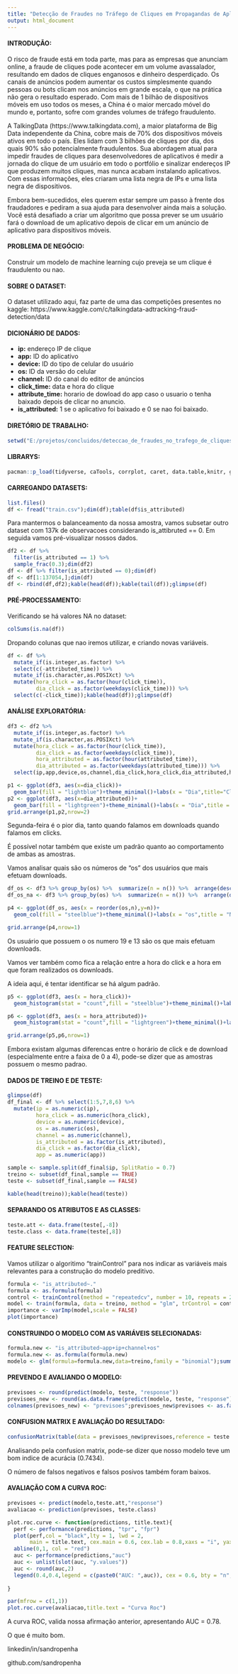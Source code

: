 ---
title: "Detecção de Fraudes no Tráfego de Cliques em Propagandas de Aplicações Mobile "
output: html_document
---


#### INTRODUÇÃO:
O risco de fraude está em toda parte, mas para as empresas que anunciam online, a fraude de cliques pode acontecer em um volume avassalador, resultando em dados de cliques enganosos e dinheiro desperdiçado. Os canais de anúncios podem aumentar os custos simplesmente quando pessoas ou bots clicam nos anúncios em grande escala, o que na prática não gera o resultado esperado. Com mais de 1 bilhão de dispositivos móveis em uso todos os meses, a China é o maior mercado móvel do mundo e, portanto, sofre com grandes volumes de tráfego fraudulento. 
 
A TalkingData (https://www.talkingdata.com), a maior plataforma de Big Data independente da China, cobre mais de 70% dos dispositivos móveis ativos em todo o país. Eles lidam com 3 bilhões de cliques por dia, dos quais 90% são potencialmente fraudulentos. Sua abordagem atual para impedir fraudes de cliques para desenvolvedores de aplicativos é medir a jornada do clique de um usuário em todo o portfólio e sinalizar endereços IP que produzem muitos cliques, mas nunca acabam instalando aplicativos. Com essas informações, eles criaram uma lista negra de IPs e uma lista negra de dispositivos. 
 
Embora bem-sucedidos, eles querem estar sempre um passo à frente dos fraudadores e pediram a sua ajuda para desenvolver ainda mais a solução. Você está desafiado a criar um algoritmo que possa prever se um usuário fará o download de um aplicativo depois de clicar em um anúncio de aplicativo para dispositivos móveis.

#### PROBLEMA DE NEGÓCIO:
Construir um modelo de machine learning cujo preveja se um clique é fraudulento ou nao.

#### SOBRE O DATASET:
O dataset utilizado aqui, faz parte de uma das competições presentes no kaggle: https://www.kaggle.com/c/talkingdata-adtracking-fraud-detection/data

#### DICIONÁRIO DE DADOS:
- **ip:** endereço IP de clique
- **app:** ID do aplicativo
- **device:** ID do tipo de celular do usuário
- **os:** ID da versão do celular 
- **channel:** ID do canal do editor de anúncios
- **click_time:** data e hora do clique
- **attribute_time:** horario de dowload do app caso o usuario o tenha baixado depois de clicar no anuncio.
- **is_attributed:** 1 se o aplicativo foi baixado e 0 se nao foi baixado.


#### DIRETÓRIO DE TRABALHO:

```{r dir}
setwd("E:/projetos/concluidos/deteccao_de_fraudes_no_trafego_de_cliques")
```

#### LIBRARYS:

```{r librarys}
pacman::p_load(tidyverse, caTools, corrplot, caret, data.table,knitr, gridExtra,gmodels, class,e1071,ROCR)
```

#### CARREGANDO DATASETS:
```{r carregando_datasets}
list.files()
df <- fread("train.csv");dim(df);table(df$is_attributed)
```

Para mantermos o balanceamento da nossa amostra, vamos subsetar outro dataset com 137k de observacoes
considerando is_attibruted == 0. Em seguida vamos pré-visualizar nossos dados.

```{r df2}
df2 <- df %>% 
  filter(is_attributed == 1) %>% 
  sample_frac(0.3);dim(df2)
df <- df %>% filter(is_attributed == 0);dim(df)
df <- df[1:137054,];dim(df)
df <- rbind(df,df2);kable(head(df));kable(tail(df));glimpse(df)
```


#### PRÉ-PROCESSAMENTO:

Verificando se há valores NA no dataset:

``` {r preprocessamento}
colSums(is.na(df))
```

Dropando colunas que nao iremos utilizar, e criando novas variáveis.

```{r preprocessamento2}
df <- df %>% 
  mutate_if(is.integer,as.factor) %>% 
  select(c(-attributed_time)) %>% 
  mutate_if(is.character,as.POSIXct) %>% 
  mutate(hora_click = as.factor(hour(click_time)),
         dia_click = as.factor(weekdays(click_time))) %>% 
  select(c(-click_time));kable(head(df));glimpse(df)

```


#### ANÁLISE EXPLORATÓRIA:

```{r analise exp}
df3 <- df2 %>% 
  mutate_if(is.integer,as.factor) %>% 
  mutate_if(is.character,as.POSIXct) %>% 
  mutate(hora_click = as.factor(hour(click_time)),
         dia_click = as.factor(weekdays(click_time)),
         hora_attributed = as.factor(hour(attributed_time)),
         dia_attributed = as.factor(weekdays(attributed_time))) %>% 
  select(ip,app,device,os,channel,dia_click,hora_click,dia_attributed,hora_attributed,is_attributed);kable(head(df3));glimpse(df3)
```

```{r plots 1,2}
p1 <- ggplot(df3, aes(x=dia_click))+
  geom_bar(fill = "lightblue")+theme_minimal()+labs(x = "Dia",title="Click por dia")
p2 <- ggplot(df3, aes(x=dia_attributed))+
  geom_bar(fill = "lightgreen")+theme_minimal()+labs(x = "Dia",title = "Download por dia")
grid.arrange(p1,p2,nrow=2)

```

Segunda-feira é o pior dia, tanto quando falamos em downloads quando falamos em clicks.

É possível notar também que existe um padrão quanto ao comportamento de ambas as amostras.

Vamos analisar quais são os números de "os" dos usuários que mais efetuam downloads.

```{r plot os}
df_os <- df3 %>% group_by(os) %>%  summarize(n = n()) %>%  arrange(desc(n));df_os <- df_os[1:10,]
df_os_na <- df3 %>% group_by(os) %>%  summarize(n = n()) %>%  arrange(desc(n));df_os <- df_os[1:10,]

p4 <- ggplot(df_os, aes(x = reorder(os,n),y=n))+
  geom_col(fill = "steelblue")+theme_minimal()+labs(x = "os",title = "Numero de dowloads por tipo de os (top 10)")

grid.arrange(p4,nrow=1)
```

Os usuário que possuem o os numero 19 e 13 são os que mais efetuam downloads.

Vamos ver também como fica a relação entre a hora do click e a hora em que foram realizados os downloads.

A ideia aqui, é tentar identificar se há algum padrão.

```{r plots p5 e p6}
p5 <- ggplot(df3, aes(x = hora_click))+
  geom_histogram(stat = "count",fill = "steelblue")+theme_minimal()+labs(x = "Hora",title = "Click por hora")

p6 <- ggplot(df3, aes(x = hora_attributed))+
  geom_histogram(stat = "count",fill = "lightgreen")+theme_minimal()+labs(x = "Hora",title = "Download por hora")

grid.arrange(p5,p6,nrow=1)
```


Embora existam algumas diferencas entre o horário de click e de download (especialmente entre a faixa de 0 a 4), pode-se dizer que as amostras possuem o mesmo padrao.


#### DADOS DE TREINO E DE TESTE:
```{r treino e teste}
glimpse(df)
df_final <- df %>% select(1:5,7,8,6) %>% 
  mutate(ip = as.numeric(ip),
         hora_click = as.numeric(hora_click),
         device = as.numeric(device),
         os = as.numeric(os),
         channel = as.numeric(channel),
         is_attributed = as.factor(is_attributed),
         dia_click = as.factor(dia_click),
         app = as.numeric(app))

sample <- sample.split(df_final$ip, SplitRatio = 0.7)
treino <- subset(df_final,sample == TRUE)
teste <- subset(df_final,sample == FALSE)

kable(head(treino));kable(head(teste))
```



#### SEPARANDO OS ATRIBUTOS E AS CLASSES:

```{r atrb}
teste.att <- data.frame(teste[,-8])
teste.class <- data.frame(teste[,8])
```


#### FEATURE SELECTION:

Vamos utilizar o algoritimo "trainControl" para nos indicar as variáveis mais relevantes para a construção do modelo preditivo.

```{r feature selection}
formula <- "is_attributed~."
formula <- as.formula(formula)
control <- trainControl(method = "repeatedcv", number = 10, repeats = 2 )
model <- train(formula, data = treino, method = "glm", trControl = control)
importance <- varImp(model,scale = FALSE)
plot(importance)
```

#### CONSTRUINDO O MODELO COM AS VARIÁVEIS SELECIONADAS:

```{r modelo}
formula.new <- "is_attributed~app+ip+channel+os"
formula.new <- as.formula(formula.new)
modelo <- glm(formula=formula.new,data=treino,family = "binomial");summary(modelo)
```

#### PREVENDO E AVALIANDO O MODELO:

```{r previsoes}
previsoes <- round(predict(modelo, teste, "response"))
previsoes_new <- round(as.data.frame(predict(modelo, teste, "response")))
colnames(previsoes_new) <- "previsoes";previsoes_new$previsoes <- as.factor(previsoes_new$previsoes)
```

#### CONFUSION MATRIX E AVALIAÇÃO DO RESULTADO:

```{r confusionmatrix}
confusionMatrix(table(data = previsoes_new$previsoes,reference = teste.class$is_attributed), positive = "1")
```

Analisando pela confusion matrix, pode-se dizer que nosso modelo teve um bom indice de acurácia (0.7434).

O número de falsos negativos e falsos posivos também foram baixos.

#### AVALIAÇÃO COM A CURVA ROC:
```{r modelo_final}
previsoes <- predict(modelo,teste.att,"response")
avaliacao <- prediction(previsoes, teste.class)

plot.roc.curve <- function(predictions, title.text){
  perf <- performance(predictions, "tpr", "fpr")
  plot(perf,col = "black",lty = 1, lwd = 2,
       main = title.text, cex.main = 0.6, cex.lab = 0.8,xaxs = "i", yaxs = "i")
  abline(0,1, col = "red")
  auc <- performance(predictions,"auc")
  auc <- unlist(slot(auc, "y.values"))
  auc <- round(auc,2)
  legend(0.4,0.4,legend = c(paste0("AUC: ",auc)), cex = 0.6, bty = "n", box.col = "white")
  
}

par(mfrow = c(1,1))
plot.roc.curve(avaliacao,title.text = "Curva Roc")
```

A curva ROC, valida nossa afirmação anterior, apresentando AUC = 0.78. 

O que é muito bom.


linkedin/in/sandropenha

github.com/sandropenha
